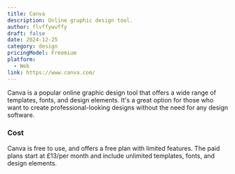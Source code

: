 ```yaml
---
title: Canva
description: Online graphic design tool.
author: flvffywvffy
draft: false
date: 2024-12-25
category: design
pricingModel: Freemium
platform:
  - Web
link: https://www.canva.com/
---
```


Canva is a popular online graphic design tool that offers a wide range of
templates, fonts, and design elements. It's a great option for those who want
to create professional-looking designs without the need for any design software.

### Cost

Canva is free to use, and offers a free plan with limited features. The paid
plans start at £13/per month and include unlimited templates, fonts, and design
elements.
